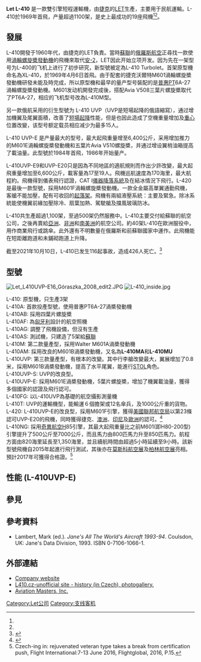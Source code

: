 {{Infobox Aircraft
  |name = Let L-410
  |image=Image:Let_L-410.jpg
  |type = 民航機、運輸機
  |manufacturer = [[萊特库诺维采|萊特库诺维采]]
  |designer =
  |first flight = 1969年4月16日
  |introduced = 1970年
  |retired =
  |status = 服役中
  |primary user = [[俄羅斯航空|俄羅斯航空]]
  |more users =
  |produced =1971–現在
  |number built =1,138<ref name="flugzeuginfo">flugzeuginfo.net: [http://www.flugzeuginfo.net/acdata_php/acdata_l410_en.php LET L-410 Turbolet Specification] {{Wayback|url=http://www.flugzeuginfo.net/acdata_php/acdata_l410_en.php |date=20200714222657 }} Retrieved on 20 January 2009</ref><ref name="lethistory">LET Aircraft Industries: [http://www.let.cz/index.php?sec=43 History] {{Wayback|url=http://www.let.cz/index.php?sec=43 |date=20181001045824 }} Retrieved on 20 January 2009</ref>
  |unit cost =
  |developed from =
  |variants with their own articles =
  |developed into =
}}
'''Let L-410''' 是一款雙引擎短程運輸機，由[[捷克|捷克]]的[[萊特库诺维采|LET]]生產，主要用于民航運輸。L-410於1969年首飛，产量超過1100架，是史上最成功的19座飛機<ref name="flugzeuginfo" /><ref name="lethistory" />。

==發展==
L-410開發于1960年代，由捷克的LET負責。當時[[蘇聯|蘇聯]]的[[俄羅斯航空|俄羅斯航空]]正尋找一款使用[[渦輪螺旋槳發動機|渦輪螺旋槳發動機]]的飛機來取代[[安-2|安-2]]，LET因此开始立项开发。因为先在一架型号为L-400的飞机上进行了初步研究，新型號被定為L-410 Turbolet。首架原型機命名為XL-410，於1969年4月6日首飛。由于配套的捷克沃爾特M601渦輪螺旋槳發動機研發未能及時完成，所以原型機和最早的量产型号裝配的是[[普惠|普惠]]PT6A-27渦輪螺旋槳發動機。M601发动机開發完成後，搭配Avia V508三葉片螺旋槳取代了PT6A-27，相应的飞机型号改為L-410M型。

另一款俄航采用的衍生型號为 L-410 UVP（UVP是短場起降的俄語縮寫），通过增加機翼及尾翼面積，改善了[[短場起降|短場起降]]性能，但是也因此造成了空機重量增加及[[重心|重心]]位置改變，该型号额定载员相应减少为最多15人。

L-410 UVP-E 是产量最大的型号，最大起飛重量增至6,400公斤，采用增加推力的M601E渦輪螺旋槳發動機和五葉片Avia V510螺旋槳，并通过增设翼梢油箱提高了載油量。此型號於1984年首飛，1986年开始量产。

L-410UVP-E9和UVP-E20只是因為不同地區的適航規則而作出少許改變，最大起飛重量增加至6,600公斤，載客量為17至19人。飛機巡航速度為170海里，最大航程約{{convert|770|nmi|km}}。飛機得到儀表飛行認證，CAT I[[儀器降落系統|儀器降落系統]]及在結冰情況下飛行。L-420是最後一款型號，採用M601F渦輪螺旋槳發動機。一款全金屬高單翼通勤飛機，客艙不能加壓，配有可收回的[[起落架|起落架]]。飛機有兩組液壓系統：主要及緊急。除冰系統能使機翼前緣加壓除冷、扇葉加熱、駕駛艙及擋風玻璃防冰。

L-410共生產超過1,100架，至過500架仍然服務中。L-410主要交付給蘇聯的航空公司，之後再賣給[[亞洲|亞洲]]、[[非洲|非洲]]和[[南美洲|南美洲]]的航空公司。約40架L-410在歐洲服役中，用作商業飛行或跳傘。此外還有不明數量在俄羅斯和前蘇聯國家中運作。此飛機能在短距離跑道和未鋪砌跑道上升降。

截至2021年10月10日，L-410已发生116起事故，造成426人死亡。<ref>{{cite web|url=https://aviation-safety.net/database/types/Let-L-410/statistics|title=Aviation Safety Network > ASN Aviation Safety Database > Aircraft type index > Let L 410 > Let L-410 Statistics|first=Harro|last=Ranter|website=aviation-safety.net|access-date=2021-10-10|archive-date=2017-08-17|archive-url=https://web.archive.org/web/20170817162555/https://aviation-safety.net/database/types/Let-L-410/statistics}}</ref>

==型號==
[[File:Let_L410UVP-E16_Góraszka_2008_edit2.JPG|thumb]]
[[File:L-410_inside.jpg|thumb]]
;L-410: 原型機，只生產3架
;L-410A: 首款投產型號，使用普惠PT6A-27渦槳發動機
;L-410AB: 採用四葉片螺旋槳
;L-410AF: 為[[匈牙利|匈牙利]]設計的航空照機
;L-410AG: 調整了飛機設備，但沒有生產
;L-410AS: 測試機，只建造了5架給[[蘇聯|蘇聯]]
;L-410M: 第二款量產型，採用Walter M601A渦槳發動機
;L-410AM: 採用改良的M601B渦槳發動機，又名為'''L-410MA'''和'''L-410MU'''
;L-410UVP: 第三款量產型，有根本的改變。其中行李艙改變最大，翼展增加了0.8米，採用M601B渦槳發動機，提高了水平尾翼，能進行[[STOL|STOL]]角色。
;L-410UVP-S: UVP的改良型。
;L-410UVP-E: 採用M601E渦槳發動機，5葉片螺旋槳，增加了機翼載油量，獲得多個國家的認證及飛行認可。
;L-410FG: 以L-410UVP為基礎的航空攝影測量機
;L-410T: UVP的運輸機型，能輸運６個擔架或12名傘兵，及1000公斤重的貨物。
;L-420: L-410UVP-E的改良型，採用M601F引擎，獲得[[美國聯邦航空局|美國聯邦航空局]]以第23條認可UVP-E20的飛機，同時獲得捷克、[[澳洲|澳洲]]、[[印尼|印尼]]及[[歐洲|歐洲]]的認可。<ref name="let.cz">{{Cite web |url=http://www.let.cz/index.php?sec=7&selected=0&other_text=1&ndps=General+information&letadlo_id=6 |title=存档副本 |accessdate=2011-04-29 |archive-date=2018-08-17 |archive-url=https://web.archive.org/web/20180817225546/http://www.let.cz/index.php?sec=7&selected=0&other_text=1&ndps=General%20information&letadlo_id=6 |dead-url=no }}</ref>
;L-410NG: 採用[[奇異航空|奇異航空]]H85引擎，其最大起飛重量比之前M601(即H80-200型)引擎提升了500公斤至7000公斤，而且馬力由800匹馬力升至850匹馬力。航程方面由820海里延長至1,350海里，並且續航時間由超過5小時延續至9小時。該新型號飛機自2015年起進行飛行測試，其後亦在[[莫斯科國際航空航天展覽會|莫斯科航空展]]及[[柏林航空展|柏林航空展]]亮相。預計2017年可獲得合格證。<ref> Czech-ing in: rejuvenated veteran type takes a break from certification push, Flight International:7-13 June 2016, Flightglobal, 2016, P.15. </ref>

==性能 (L-410UVP-E)==
{{Aircraft specifications|
|plane or copter?=plane
|jet or prop?=prop
|ref=Jane's All The World's Aircraft 1993–94<ref name="Janes 93 p66-7">Lambert 1993, pp. 66–67.</ref>
|crew=1 or 2
|capacity= 19人或 {{Unit weight|kg|1615}}貨物
|length main=14.42 米
|length alt=47 尺 4 英寸
|span main=19.48 米<ref>excludes tip tanks - 19.98 m (65 ft 6½in) with tanks</ref>
|span alt=63 尺 11 英寸
|height main=5.83 米
|height alt=19 尺 1½ 英寸
|area main=34.86 米²
|area alt=375.2 ft²
|empty weight main=3,985 公斤
|empty weight alt=8,785 磅
|loaded weight main=
|loaded weight alt=
|max takeoff weight main=6,400 公斤
|max takeoff weight alt=14,110 磅
|engine (prop)=Walter M601E
|type of prop=螺旋槳
|number of props=2
|power main=559 kW
|power alt=750 馬力
|max speed main= 380 公里/時
|max speed alt=205 海里, 236 英里
|max speed more=at 4,200 米 (13,800 尺)
|cruise speed main= 365 公里/時
|cruise speed alt=197 海里, 227 英里
|cruise speed more=
|range main=1,380 公里
|range alt=744 海里, 857 英里
|range more=
|ceiling main=6,320 米
|ceiling alt=20,725 尺
|climb rate main= 7.4 米/秒
|climb rate alt= 1,455 尺/分
|loading main=
|loading alt=
|power/mass main=
|power/mass alt=
}}
==參見==
{{portal box|航空}}
{{aircontent
|related=
*[[Let_L-610|Let L-610]]
|similar aircraft=
*[[運-12|運-12]]
*[[多尼爾228|多尼爾228]]
*[[PZL_M-28|PZL M-28]]
*[[維京航空DHC-6|維京航空DHC-6]]
*[[捷流31|捷流31]]
*[[EMB-110|EMB-110]]
*[[比奇1900|比奇1900]]
*[[費爾柴爾德梅特羅|費爾柴爾德梅特羅]]
*{{tsl|en|CASA 212|CASA 212}}
*{{tsl|en|Cessna 408|塞斯納408}}
 }}

==參考資料==
{{Reflist}}

* Lambert, Mark (ed.). ''Jane's All The World's Aircraft 1993-94''. Coulsdon, UK: Jane's Data Division, 1993. ISBN 0-7106-1066-1.

==外部連結==
{{Commons|Let L-410}}
* [http://www.let.cz Company website] {{Wayback|url=http://www.let.cz/ |date=20080807233515 }}
* [http://www.l410.cz L410.cz-unofficial site - history (in Czech), photogallery.] {{Wayback|url=http://www.l410.cz/ |date=20200720054018 }}
* [https://web.archive.org/web/20140114234852/http://aviationmasters.net/ Aviation Masters, Inc.]

[[Category:Let公司|Category:Let公司]]
[[Category:支线客机|Category:支线客机]]